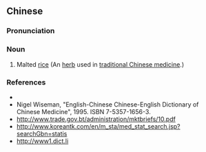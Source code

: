 ==Chinese==
{{zh-forms}}

===Pronunciation===
{{zh-pron
|m=gǔyá
|cat=n
}}

===Noun===
{{zh-noun}}

# Malted [[w:Rice|rice]] (An [[herb]] used in [[traditional Chinese medicine]].)

===References===
* {{pedialite|谷芽|lang=zh}}
* Nigel Wiseman, "English-Chinese Chinese-English Dictionary of Chinese Medicine", 1995. ISBN 7-5357-1656-3.
* http://www.trade.gov.bt/administration/mktbriefs/10.pdf
* http://www.koreantk.com/en/m_sta/med_stat_search.jsp?searchGbn=statis
* http://www1.dict.li